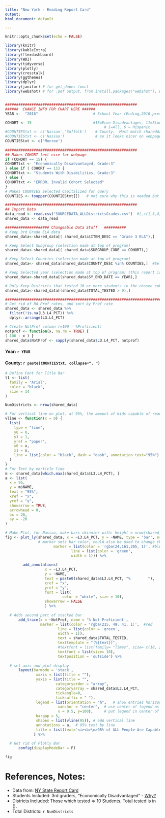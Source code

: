 ---
title: "New York - Reading Report Card"
output: 
html_document: default

---
```{r include = FALSE}
knitr::opts_chunk$set(echo = FALSE)

library(knitr)
library(kableExtra)
library(flexdashboard)
library(WDI)
library(tidyverse)
library(plotly)
library(crosstalk)
library(ggthemes)
library(dplyr)
library(janitor) # for get_dupes funct
library(webshot) # for .pdf output, from install.packages("webshot"), webshot::install_phantomjs()


############################################################
######  CHANGE INFO FOR CHART HERE ######
YEAR <-  "2016"                         # School Year (Ending,2016-present). No 2020 due to COVID

COHORT <- 15                            #15=Econ Disadvantages, 11=Students With Disabilities, 
                                             # 1=All, 6 = Hispanic
#COUNTIEStxt <- c('Nassau','Suffolk')    # County.  Must match shareddata, don't capitalize 
#COUNTIEStxt <- c('Nassau')              # so it looks nicer on webpage 
COUNTIEStxt <- c('Monroe')
                                             
############################################################
## Makes COHORT text nice for webpage
if (COHORT == 15) {
COHORTtxt <- "Economically Disadvantaged, Grade:3"
} else if ( COHORT == 11) {
COHORTtxt <- "Students With Disabilities, Grade:3"
} else {
COHORTtxt <- "ERROR, Invalid Cohort Selected"
}
# Makes COUNTIES Selected Capitalized for query
COUNTIES <- toupper(COUNTIEStxt[])   # not sure why this is needed but it is

############################################################
## Import Data
data_read <- read.csv("SOURCEDATA_ALLDistrictsGrades.csv")  #[,c(1,3,4,5,6,7,9,10,11,12,13,14,24)]
shared_data <- data_read

#################### Changeable Data Stuff   ##########
# Keep 3rd Grade ELA data 
shared_data<-shared_data[( shared_data$ITEM_DESC == "Grade 3 ELA"),]

# Keep Select Subgroup (selection made at top of program)
shared_data<-shared_data[( shared_data$SUBGROUP_CODE == COHORT),] 

# Keep Select Counties (selection made at top of program)
shared_data<- shared_data[shared_data$COUNTY_DESC %in% COUNTIES,]  #Selected Counties

# Keep Selected year (selection made at top of program) (this report is for 1 year report card)
shared_data<-shared_data[(shared_data$SY_END_DATE == YEAR),]

# Only Keep Districts that tested 10 or more students in the chosen cohort:
shared_data<-shared_data[(shared_data$TOTAL_TESTED > 9),]

#######################################################################
# Get rid of NA Prof rates, and sort by Prof rate
shared_data <- shared_data %>% 
  filter(!is.na(L3.L4_PCT)) %>% 
  dplyr::arrange(L3.L4_PCT) 

# Create NotProf column (=100 - %Proficient)
notprof <- function(x, na.rm = TRUE) {  
( 100 - x ) }
shared_data$NotProf <- sapply(shared_data$L3.L4_PCT, notprof)

```
#### Year: `r YEAR`  
#### County: `r paste(COUNTIEStxt, collapse=", ")`
<!-- #### Cohort: `r COHORTtxt`   -->
```{r plotly-crosstalk, echo = FALSE, message = FALSE, warning = FALSE}

# Define Font for Title Bar
t1 <- list(
  family = "Arial",
  color = "black",
  size = 14
)

NumDistricts <- nrow(shared_data)

# For vertical line on plot, at 95%, the amount of kids capable of reading
vline <- function(x = 0) {
  list(
    type = "line", 
    y0 = 0, 
    y1 = 1, 
    yref = "paper",
    x0 = x, 
    x1 = x, 
    line = list(color = "black", dash = "dash", annotation_text="95%")  #could use 'dotted instead of dash
  )
}
# For Text by verticle line
m <- shared_data[which.max(shared_data$L3.L4_PCT), ]
a <- list(
  x = 95,
  y = m$NAME,
  text = "95%",
  xref = "x",
  yref = "y",
  showarrow = TRUE,
  arrowhead = 0,
  ax = 20,
  ay = -20
)

# Make Plot, for Nassau, make bars skinnier with: height = nrow(shared_data)*22
fig <- plot_ly(shared_data, x = ~L3.L4_PCT, y = ~NAME, type = 'bar', orientation = 'h', name = '% Proficient', width = 900, height = nrow(shared_data)*25, 
               # marker sets bar color, could also be used to change the plot's hover info with ~paste("SomeText",~var) 
                      marker = list(color = 'rgba(24,161,205, 1)', #blue
                              line = list(color = 'green',
                              width = 1))) %>%
  
        add_annotations(
                  x = ~L3.L4_PCT,
                  y = ~NAME,
                  text = paste0(shared_data$L3.L4_PCT, "%        "),
                  xref = "x",
                  yref = "y",
                  font = list(
                          color = "white", size = 10),
                  showarrow = FALSE
                  ) %>%
                  
  # Adds second part of stacked bar
      add_trace(x = ~NotProf, name = '% Not Proficient',
                marker = list(color = 'rgba(215, 49, 41, 1)',  #red
                        line = list(color = 'green',
                        width = 1)),
                        text = shared_data$TOTAL_TESTED,
                        texttemplate = "(%{text})",
                        #textfont = list(family= "Times", size= c(18, 21, 20), color=,
                        textfont = list(size= 10),
                        textposition = 'outside') %>%
  
  # set axis and plot display
      layout(barmode = 'stack',
              xaxis = list(title = ""),
              yaxis = list(title = "", 
                       categoryorder = "array", 
                       categoryarray = shared_data$L3.L4_PCT, 
                       tickangle=0,
                       ticksuffix = " "),
              legend = list(orientation = "h",   # show entries horizontally
                        xanchor = "center",  # use center of legend as anchor
                        x = 0.5, y=100),     # put legend in center of x-axis, near top
              bargap = 5,
              shapes = list(vline(95)), # add vertical line
              annotations = a,  # 95% text by line
              title = list(text='<i><b>\n>95% of ALL People Are Capable of Reading</i></b>', font = t1, x = 0.75, y= .92)  # yanchor = 'top'
             ) %>% 
  
  # Get rid of Plotly Bar
      config(displayModeBar = F)  

fig

```
# References, Notes:  

* Data from: [NY State Report Card](https://data.nysed.gov/downloads.php)  
* Students Included: 3rd graders, "Economically Disadvantaged" - [Why?](https://www.careads.org/why-these-students) 
* Districts Included: Those which tested => 10 Students. Total tested is in ().   
* Total Districts: `r NumDistricts`  


